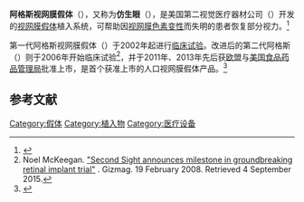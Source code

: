 '''阿格斯视网膜假体'''（{{lang-en|Argus retinal prosthesis}}），又称为'''仿生眼'''（{{lang|en|bionic eye}}），是美国第二视觉医疗器材公司（{{lang|en|Second Sight Medical Products}}）开发的[[视觉假体|视网膜假体]]植入系统，可帮助因[[视网膜色素变性|视网膜色素变性]]而失明的患者恢复部分视力。<ref name=Chuang2014rev>{{cite journal|last1=Chuang|first1=AT|last2=Margo|first2=CE|last3=Greenberg|first3=PB|title=Retinal implants: a systematic review|journal=The British Journal of Ophthalmology|date=July 2014|volume=98|issue=7|pages=852–6|pmid=24403565|doi=10.1136/bjophthalmol-2013-303708}}</ref>

第一代阿格斯视网膜假体（{{lang|en|Argus I}}）于2002年起进行[[临床试验|临床试验]]。改进后的第二代阿格斯（{{lang|en|Argus II}}）则于2006年开始临床试验<ref name=Gizmag>Noel McKeegan. [http://www.gizmag.com/retinal-implant-treats-blindness/8841/ "Second Sight announces milestone in groundbreaking retinal implant trial"] {{Wayback|url=http://www.gizmag.com/retinal-implant-treats-blindness/8841/ |date=20160410120929 }}. Gizmag. 19 February 2008. Retrieved 4 September 2015.</ref>，并于2011年、2013年先后获[[欧盟|欧盟]]与[[美国食品药品管理局|美国食品药品管理局]]批准上市，是首个获准上市的人口视网膜假体产品。<ref name=ReutersFDA>{{cite web|url=http://www.reuters.com/article/2013/02/14/us-secondsight-fda-eyeimplant-idUSBRE91D1AK20130214|title=FDA approves first retinal implant for rare eye disease|publisher=Reuters|date=14 February 2013|accessdate=14 February 2013|archive-date=2015-09-24|archive-url=https://web.archive.org/web/20150924175452/http://www.reuters.com/article/2013/02/14/us-secondsight-fda-eyeimplant-idUSBRE91D1AK20130214|dead-url=no}}</ref>

== 参考文献 ==
{{reflist}}

[[Category:假体|Category:假体]]
[[Category:植入物|Category:植入物]]
[[Category:医疗设备|Category:医疗设备]]